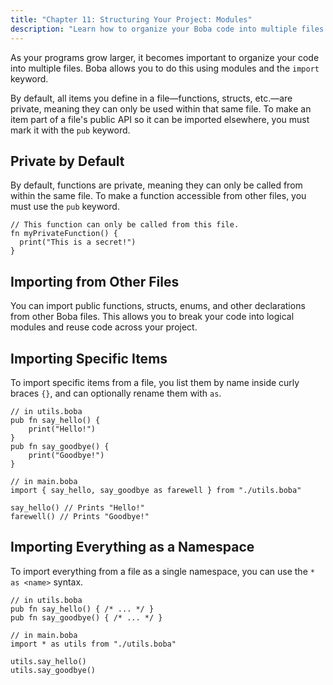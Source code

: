 ```yaml
---
title: "Chapter 11: Structuring Your Project: Modules"
description: "Learn how to organize your Boba code into multiple files and share code between them using the `import` keyword."
---
```


As your programs grow larger, it becomes important to organize your code into multiple files. Boba allows you to do this using modules and the `import` keyword.

By default, all items you define in a file—functions, structs, etc.—are private, meaning they can only be used within that same file. To make an item part of a file's public API so it can be imported elsewhere, you must mark it with the `pub` keyword.

## Private by Default

By default, functions are private, meaning they can only be called from within the same file. To make a function accessible from other files, you must use the `pub` keyword.

```boba
// This function can only be called from this file.
fn myPrivateFunction() {
  print("This is a secret!")
}
```

## Importing from Other Files

You can import public functions, structs, enums, and other declarations from other Boba files. This allows you to break your code into logical modules and reuse code across your project.

## Importing Specific Items

To import specific items from a file, you list them by name inside curly braces `{}`, and can optionally rename them with `as`.

```boba
// in utils.boba
pub fn say_hello() {
    print("Hello!")
}
pub fn say_goodbye() {
    print("Goodbye!")
}

// in main.boba
import { say_hello, say_goodbye as farewell } from "./utils.boba"

say_hello() // Prints "Hello!"
farewell() // Prints "Goodbye!"
```

## Importing Everything as a Namespace

To import everything from a file as a single namespace, you can use the `* as <name>` syntax.

```boba
// in utils.boba
pub fn say_hello() { /* ... */ }
pub fn say_goodbye() { /* ... */ }

// in main.boba
import * as utils from "./utils.boba"

utils.say_hello()
utils.say_goodbye()